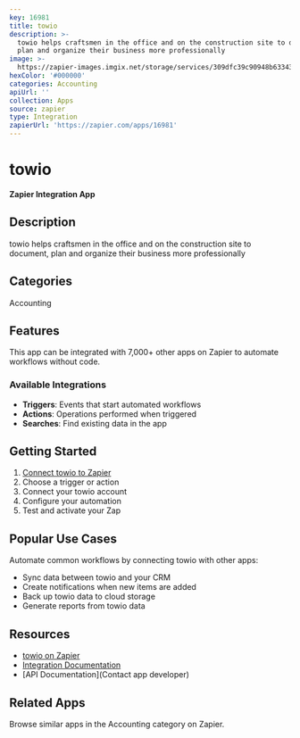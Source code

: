 ```yaml
---
key: 16981
title: towio
description: >-
  towio helps craftsmen in the office and on the construction site to document,
  plan and organize their business more professionally
image: >-
  https://zapier-images.imgix.net/storage/services/309dfc39c90948b63343df87936c4de8.png?auto=format%2Ccompress&ixlib=python-3.0.0&q=50
hexColor: '#000000'
categories: Accounting
apiUrl: ''
collection: Apps
source: zapier
type: Integration
zapierUrl: 'https://zapier.com/apps/16981'
---
```

# towio

**Zapier Integration App**

## Description

towio helps craftsmen in the office and on the construction site to document, plan and organize their business more professionally

## Categories

Accounting

## Features

This app can be integrated with 7,000+ other apps on Zapier to automate workflows without code.

### Available Integrations

- **Triggers**: Events that start automated workflows
- **Actions**: Operations performed when triggered
- **Searches**: Find existing data in the app

## Getting Started

1. [Connect towio to Zapier](https://zapier.com/apps/16981)
2. Choose a trigger or action
3. Connect your towio account
4. Configure your automation
5. Test and activate your Zap

## Popular Use Cases

Automate common workflows by connecting towio with other apps:

- Sync data between towio and your CRM
- Create notifications when new items are added
- Back up towio data to cloud storage
- Generate reports from towio data

## Resources

- [towio on Zapier](https://zapier.com/apps/16981)
- [Integration Documentation](https://zapier.com/apps/16981/integrations)
- [API Documentation](Contact app developer)

## Related Apps

Browse similar apps in the Accounting category on Zapier.
